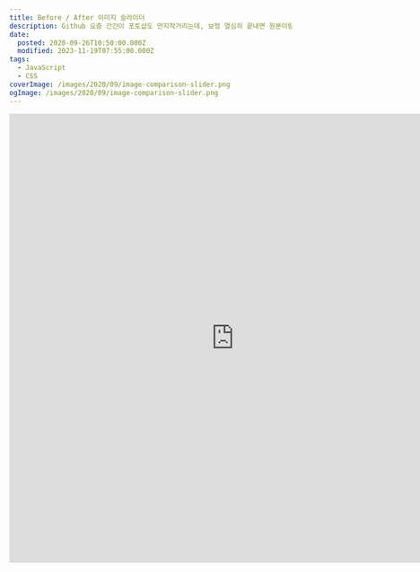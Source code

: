 ```yaml
---
title: Before / After 이미지 슬라이더
description: Github 요즘 간간이 포토샵도 만지작거리는데, 보정 열심히 끝내면 원본이랑 비교해보는 재미가 쏠쏠하더라고요. 그러다 이미지 비교엔 슬라이더만 한 게 없단 생각에, 슬라이더를 한 번 제작해봤습니다.이래저래 찾아보니 죄다 jQuery로 만든 것뿐이더라고요. 외부 라이브러리에 의존하지 않게 제작해봤습니다. HTML &lt;div class=&quot;comparison-slider&quot;&gt;     &lt;figure&gt;         &lt;img src=&quot;./images/before.jpg&quot; alt=&quot;before&quot; /&gt;         &lt;figcaption&gt;Before&lt;/figcaption&gt;     &lt;/figure&gt;     &lt;figure&gt;         &lt;img src=&quot;./images/after.jpg&quot; alt=&quot;after&quot; /&gt;         &lt;figcaption&gt;After&lt;/figcaption&gt;     &lt;/figure&gt; &lt;/div&gt; .comparison-slider 안에 두 개의 figure를 추가하고, 그 안에 img와 figcaption을
date:
  posted: 2020-09-26T10:50:00.000Z
  modified: 2023-11-19T07:55:00.000Z
tags:
  - JavaScript
  - CSS
coverImage: /images/2020/09/image-comparison-slider.png
ogImage: /images/2020/09/image-comparison-slider.png
---
```


<iframe frameborder="0" width="800" height="800" src="https://marshallku.github.io/Image-Comparison-Slider/examples" title="Image Comparison Slider" loading="lazy" />

[Github](https://github.com/marshallku/Image-Comparison-Slider)

요즘 간간이 포토샵도 만지작거리는데, 보정 열심히 끝내면 원본이랑 비교해보는 재미가 쏠쏠하더라고요.

그러다 이미지 비교엔 슬라이더만 한 게 없단 생각에, 슬라이더를 한 번 제작해봤습니다.  
이래저래 찾아보니 죄다 jQuery로 만든 것뿐이더라고요. 외부 라이브러리에 의존하지 않게 제작해봤습니다.

## HTML

```html
<div class="comparison-slider">
    <figure>
        <img src="./images/before.jpg" alt="before" />
        <figcaption>Before</figcaption>
    </figure>
    <figure>
        <img src="./images/after.jpg" alt="after" />
        <figcaption>After</figcaption>
    </figure>
</div>
```

`.comparison-slider` 안에 두 개의 `figure`를 추가하고, 그 안에 `img`와 `figcaption`을 추가했습니다.  
`figcaption`의 추가 여부는 선택입니다.

## CSS

```css
.comparison-slider {
    position: relative;
    width: 100%;
    margin: auto;
    user-select: none;
    overflow: hidden;
    touch-action: pan-x;
}

.comparison-slider > figure {
    margin: 0;
}

.comparison-slider > figure:last-of-type {
    position: absolute;
    top: 0;
    left: 0;
    height: 100%;
    clip-path: polygon(50% 0, 100% 0, 100% 100%, 50% 100%);
}

.comparison-slider > figure > img {
    width: 100%;
    height: 100%;
    display: block;
    object-fit: cover;
    pointer-events: none;
}

.comparison-slider > figure > figcaption {
    position: absolute;
    bottom: 0;
    display: inline-block;
    padding: 5px 10px;
    line-height: 1.5;
    background: rgba(30, 30, 30, 0.7);
    max-width: 30%;
    overflow: hidden;
    text-overflow: ellipsis;
    color: #f1f1f1;
    transition: opacity 0.35s, transform 0.35s;
}

.comparison-slider > figure:last-of-type > figcaption {
    right: 0;
}

.comparison-slider > figure > figcaption.hide {
    opacity: 0;
    transform: translate3d(-10px, 0, 0);
}

.comparison-slider > figure:last-of-type > figcaption.hide {
    transform: translate3d(10px, 0, 0);
}

.comparison-slider > .slider {
    position: absolute;
    top: calc(50% - 20px);
    left: 50%;
    display: flex;
    width: 40px;
    height: 40px;
    justify-content: center;
    align-items: center;
    border-radius: 50%;
    transform: translate3d(-20px, 0, 0);
    background: #f1f1f1;
    box-shadow: 0px 0px 10px 0px rgba(0, 0, 0, 0.45);
    text-align: center;
    cursor: grab;
}

.comparison-slider.dragging,
.comparison-slider.dragging > .slider {
    cursor: grabbing;
}

.comparison-slider.dragging > .slider {
    background: #d2abff;
}

.comparison-slider > .slider > svg {
    pointer-events: none;
}
```

`.comparison-slider`에 `touch-action: pan-x`를 추가해 y축으론 터치가 작동하지 않게 했습니다.  
반드시 화면을 꽉 채우지 않게 해야 모바일에서 스크롤이 가능합니다.  
만약 모바일에서 화면을 꽉 채울 여지가 있다면 좀 못났더라도 touch-action을 제거해주셔야 합니다.

---

이미지의 크기 조절은

1. before 이미지의 크기를 기준으로 after 이미지를 맞출 것
2. before 이미지가 왼쪽, after 이미지가 오른쪽에 표시될 것
3. window에 resize 이벤트를 추가할 필요가 없게 할 것

위 조건을 다 만족하려니 after 이미지를 clip-path를 이용해 자르는 게 최선이더라고요.

![clip-path polygon](/images/2020/09/polygon.png)

clip-path: polygon에서 polygon 내부의 좌표가 4개일 땐 위 그림처럼 작동합니다.

굳이 퍼센티지 계산하기 귀찮으시면 [clip-path maker](https://bennettfeely.com/clippy/)를 이용하시면 편하게 제작하실 수 있을 겁니다.  
심지어 폴리곤은 만드시기 나름이기에 내부의 점이 꼭 4개란 법도 없고, 5개 넘어가기 시작하면 어지러워서 머리만 굴려선 만들기 힘들더라고요.

## Javascript

```js
document.querySelectorAll(".comparison-slider").forEach((element) => {
    const slider = document.createElement("div");
    const resizeElement = element.getElementsByTagName("figure")[1];
    if (!resizeElement) return;
    const figcaption = {
        first: element.getElementsByTagName("figcaption")[0],
        second: element.getElementsByTagName("figcaption")[1],
    };
    const arrow = document.createElementNS("http://www.w3.org/2000/svg", "svg");
    const path = document.createElementNS("http://www.w3.org/2000/svg", "path");

    let ticking = false;

    const slide = (event) => {
        if (!ticking) {
            ticking = true;
            requestAnimationFrame(() => {
                ticking = false;

                // sliding image
                const clientX = event.clientX ?? event.touches[0].clientX;
                const x = clientX - element.offsetLeft;
                let percentage = ((x / element.offsetWidth) * 10000) / 100;

                if (percentage >= 100) {
                    percentage = 100;
                }
                if (percentage <= 0) {
                    percentage = 0;
                }

                slider.style.left = `${percentage}%`;
                resizeElement.style.clipPath = `polygon(${percentage}% 0, 100% 0, 100% 100%, ${percentage}% 100%)`;

                // hiding figcaption
                if (figcaption.first) {
                    if (x <= figcaption.first.offsetWidth) {
                        figcaption.first.classList.add("hide");
                    } else {
                        figcaption.first.classList.remove("hide");
                    }
                }

                if (figcaption.second) {
                    if (
                        element.offsetWidth - x <=
                        figcaption.second.offsetWidth
                    ) {
                        figcaption.second.classList.add("hide");
                    } else {
                        figcaption.second.classList.remove("hide");
                    }
                }
            });
        }
    };
    const dragStart = () => {
        element.addEventListener("mousemove", slide, { passive: true });
        element.addEventListener("touchmove", slide, { passive: true });
        element.classList.add("dragging");
    };
    const dragDone = () => {
        element.removeEventListener("mousemove", slide);
        element.removeEventListener("touchmove", slide);
        element.classList.remove("dragging");
    };

    slider.addEventListener("mousedown", dragStart, { passive: true });
    slider.addEventListener("touchstart", dragStart, { passive: true });

    document.addEventListener("mouseup", dragDone, { passive: true });
    document.addEventListener("touchend", dragDone, { passive: true });
    document.addEventListener("touchcancel", dragDone, { passive: true });

    slider.classList.add("slider");
    arrow.setAttribute("width", "20");
    arrow.setAttribute("height", "20");
    arrow.setAttribute("viewBox", "0 0 30 30");
    path.setAttribute(
        "d",
        "M1,14.9l7.8-7.6v4.2h12.3V7.3l7.9,7.6l-7.9,7.7v-4.2H8.8v4.2L1,14.9z"
    );
    arrow.append(path);
    slider.append(arrow);

    element.append(slider);
});
```

slide를 그냥 호출하면 초당 450번까지도 레이아웃이 일어나길래 `requestAnimationFrame`을 이용해 디스플레이의 주사율에 맞게 레이아웃이 업데이트되게 최적화를 진행했습니다.

마우스를 클릭하거나 터치를 시작한 상태에선 좌우로 아무리 크게 움직여도 슬라이더를 움직일 수 있게 `mousemove`과 `touchmove`는 `element`에 이벤트를 추가했지만 `mouseup`, `touchend`는 `document`에 이벤트를 추가했습니다.

화살표 이모지 하나 추가하는데 굳이 svg를 썼습니다. 폰트마다 화살표 높이가 이상하게 달라 화살표가 정중앙에 오지 않는 폰트가 많더라고요.

---

여담으로, `createElement`로는 svg와 path를 만들 수 없더라고요. `createElementNS`를 처음 써봤습니다.

---

## 사족

슬라이더에 넣은 이미지가 태어나서 처음 해본 인물 보정인데, 개인적으로 꽤 괜찮게 결과가 나온 것 같네요.  
4x 업스케일, 색감 보정, 입술 덧칠, 치마 색 수정 등을 진행했습니다.